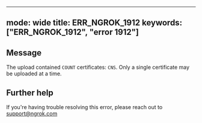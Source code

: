 
---
mode: wide
title: ERR_NGROK_1912
keywords: ["ERR_NGROK_1912", "error 1912"]
---

## Message
The upload contained `COUNT` certificates: `CNS`. Only a single certificate may be uploaded at a time.




## Further help
If you're having trouble resolving this error, please reach out to [support@ngrok.com](mailto:support@ngrok.com?subject=Help%20with%20ERR_NGROK_1912)


